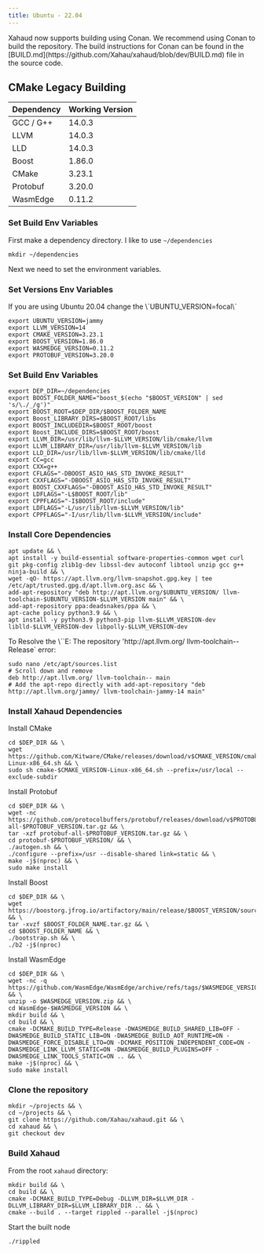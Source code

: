 ```yaml
---
title: Ubuntu - 22.04
---
```


<Aside type="caution">
Xahaud now supports building using Conan. We recommend using Conan to build the repository. The build instructions for Conan can be found in the [BUILD.md](https://github.com/Xahau/xahaud/blob/dev/BUILD.md) file in the source code.
</Aside>

## CMake Legacy Building

| Dependency | Working Version |
| ---------- | --------------- |
| GCC / G++  | 14.0.3          |
| LLVM       | 14.0.3          |
| LLD        | 14.0.3          |
| Boost      | 1.86.0          |
| CMake      | 3.23.1          |
| Protobuf   | 3.20.0          |
| WasmEdge   | 0.11.2          |

### Set Build Env Variables

First make a dependency directory. I like to use `~/dependencies`

```
mkdir ~/dependencies
```

Next we need to set the environment variables.

### Set Versions Env Variables

<Aside type="caution">
If you are using Ubuntu 20.04 change the \`UBUNTU_VERSION=focal\`
</Aside>

```
export UBUNTU_VERSION=jammy
export LLVM_VERSION=14
export CMAKE_VERSION=3.23.1
export BOOST_VERSION=1.86.0
export WASMEDGE_VERSION=0.11.2
export PROTOBUF_VERSION=3.20.0
```

### Set Build Env Variables

```
export DEP_DIR=~/dependencies
export BOOST_FOLDER_NAME="boost_$(echo "$BOOST_VERSION" | sed 's/\./_/g')"
export BOOST_ROOT=$DEP_DIR/$BOOST_FOLDER_NAME
export Boost_LIBRARY_DIRS=$BOOST_ROOT/libs
export BOOST_INCLUDEDIR=$BOOST_ROOT/boost
export Boost_INCLUDE_DIRS=$BOOST_ROOT/boost
export LLVM_DIR=/usr/lib/llvm-$LLVM_VERSION/lib/cmake/llvm
export LLVM_LIBRARY_DIR=/usr/lib/llvm-$LLVM_VERSION/lib
export LLD_DIR=/usr/lib/llvm-$LLVM_VERSION/lib/cmake/lld
export CC=gcc
export CXX=g++
export CFLAGS="-DBOOST_ASIO_HAS_STD_INVOKE_RESULT"
export CXXFLAGS="-DBOOST_ASIO_HAS_STD_INVOKE_RESULT"
export BOOST_CXXFLAGS="-DBOOST_ASIO_HAS_STD_INVOKE_RESULT"
export LDFLAGS="-L$BOOST_ROOT/lib"
export CPPFLAGS="-I$BOOST_ROOT/include"
export LDFLAGS="-L/usr/lib/llvm-$LLVM_VERSION/lib"
export CPPFLAGS="-I/usr/lib/llvm-$LLVM_VERSION/include"
```

### Install Core Dependencies

```
apt update && \
apt install -y build-essential software-properties-common wget curl git pkg-config zlib1g-dev libssl-dev autoconf libtool unzip gcc g++ ninja-build && \
wget -qO- https://apt.llvm.org/llvm-snapshot.gpg.key | tee /etc/apt/trusted.gpg.d/apt.llvm.org.asc && \
add-apt-repository "deb http://apt.llvm.org/$UBUNTU_VERSION/ llvm-toolchain-$UBUNTU_VERSION-$LLVM_VERSION main" && \
add-apt-repository ppa:deadsnakes/ppa && \
apt-cache policy python3.9 && \
apt install -y python3.9 python3-pip llvm-$LLVM_VERSION-dev liblld-$LLVM_VERSION-dev libpolly-$LLVM_VERSION-dev
```

<Aside type="caution">
To Resolve the \``E: The repository 'http://apt.llvm.org/ llvm-toolchain-- Release` error:
</Aside>

```
sudo nano /etc/apt/sources.list
# Scroll down and remove
deb http://apt.llvm.org/ llvm-toolchain-- main
# Add the apt-repo directly with add-apt-repository "deb http://apt.llvm.org/jammy/ llvm-toolchain-jammy-14 main"
```

### Install Xahaud Dependencies

Install CMake

```
cd $DEP_DIR && \
wget https://github.com/Kitware/CMake/releases/download/v$CMAKE_VERSION/cmake-$CMAKE_VERSION-Linux-x86_64.sh && \
sudo sh cmake-$CMAKE_VERSION-Linux-x86_64.sh --prefix=/usr/local --exclude-subdir
```

Install Protobuf

```
cd $DEP_DIR && \
wget -nc https://github.com/protocolbuffers/protobuf/releases/download/v$PROTOBUF_VERSION/protobuf-all-$PROTOBUF_VERSION.tar.gz && \
tar -xzf protobuf-all-$PROTOBUF_VERSION.tar.gz && \
cd protobuf-$PROTOBUF_VERSION/ && \
./autogen.sh && \
./configure --prefix=/usr --disable-shared link=static && \
make -j$(nproc) && \
sudo make install
```

Install Boost

```
cd $DEP_DIR && \
wget https://boostorg.jfrog.io/artifactory/main/release/$BOOST_VERSION/source/$BOOST_FOLDER_NAME.tar.gz && \
tar -xvzf $BOOST_FOLDER_NAME.tar.gz && \
cd $BOOST_FOLDER_NAME && \
./bootstrap.sh && \
./b2 -j$(nproc)
```

Install WasmEdge

```
cd $DEP_DIR && \
wget -nc -q https://github.com/WasmEdge/WasmEdge/archive/refs/tags/$WASMEDGE_VERSION.zip && \
unzip -o $WASMEDGE_VERSION.zip && \
cd WasmEdge-$WASMEDGE_VERSION && \
mkdir build && \
cd build && \
cmake -DCMAKE_BUILD_TYPE=Release -DWASMEDGE_BUILD_SHARED_LIB=OFF -DWASMEDGE_BUILD_STATIC_LIB=ON -DWASMEDGE_BUILD_AOT_RUNTIME=ON -DWASMEDGE_FORCE_DISABLE_LTO=ON -DCMAKE_POSITION_INDEPENDENT_CODE=ON -DWASMEDGE_LINK_LLVM_STATIC=ON -DWASMEDGE_BUILD_PLUGINS=OFF -DWASMEDGE_LINK_TOOLS_STATIC=ON .. && \
make -j$(nproc) && \
sudo make install
```

### Clone the repository

```
mkdir ~/projects && \
cd ~/projects && \
git clone https://github.com/Xahau/xahaud.git && \
cd xahaud && \
git checkout dev
```

### Build Xahaud

From the root `xahaud` directory:

```shellscript
mkdir build && \
cd build && \
cmake -DCMAKE_BUILD_TYPE=Debug -DLLVM_DIR=$LLVM_DIR -DLLVM_LIBRARY_DIR=$LLVM_LIBRARY_DIR .. && \
cmake --build . --target rippled --parallel -j$(nproc)
```

Start the built node

```
./rippled
```
